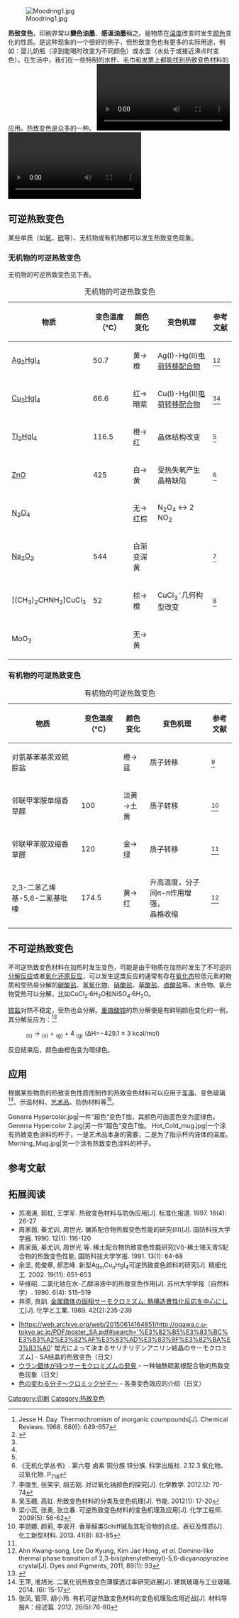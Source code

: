 [[File:Moodring1.jpg|thumb]]

'''热致变色'''，印刷界常以'''變色油墨'''、'''感溫油墨'''稱之。是物质在[[温度|温度]]改变时发生[[颜色|颜色]]变化的性质。{{le|情绪戒指|Mood ring}}是这种现象的一个很好的例子，但热致变色也有更多的实际用途，例如：婴儿奶瓶（凉到能喝时改变为不同颜色）或水壶（水处于或接近沸点时变色）。在生活中，我们在一些特制的水杯、毛巾和发票上都能找到热致变色材料的应用。热致变色是众多{{le|变色效应|Chromism}}的一种。
[[File:Thermochromatic_ink.webm|thumb]]
[[File:20._Феномен_на_дисконтинуиран_термохромизам.webm|thumb]]

==可逆热致变色==
某些单质（如[[氧|氧]]、[[硫|硫]]等）、无机物或有机物都可以发生热致变色现象。
===无机物的可逆热致变色===
无机物的可逆热致变色见下表。
{| class="wikitable"
|+  无机物的可逆热致变色
! 物质 !! 变色温度（℃） !! 颜色变化 !! 变色机理 !! 参考文献
|-
|  [[四碘合汞(II)酸银(I)|Ag<sub>2</sub>HgI<sub>4</sub>]] || 50.7 || 黄→橙 || Ag(I)-Hg(II)[[电荷转移配合物|电荷转移配合物]] || <ref name="Jesse Thermo Inorg">Jesse H. Day. Thermochromism of inorganic coumpounds[J]. Chemical Reviews. 1968. 68(6): 649-657</ref><ref name=amherst>{{cite web|url=http://www3.amherst.edu/~thoughts/contents/amberger-thermochromism.html|title=Thermochromism of Transition Metal Compounds|publisher=Amherst College|date=2008|author=Amberger, Brent|author2=Savji, Nazir|last-author-amp=yes|deadurl=yes|archiveurl=https://web.archive.org/web/20090531010111/http://www3.amherst.edu/~thoughts/contents/amberger-thermochromism.html|archivedate=2009-05-31}}</ref>
|-
|  [[四碘合汞(II)酸铜(I)|Cu<sub>2</sub>HgI<sub>4</sub>]] || 66.6 || 红→暗紫 || Cu(I)-Hg(II)[[电荷转移配合物|电荷转移配合物]] ||<ref name="Jesse Thermo Inorg" /><ref name=amherst />
|-
| [[四碘合汞(II)酸鉈(I)|Tl<sub>2</sub>HgI<sub>4</sub>]] || 116.5 || 橙→红 || 晶体结构改变 || <ref name="Jesse Thermo Inorg" />
|-
| [[氧化锌|ZnO]] || 425 ||  白→黄 || 受热失氧产生晶格缺陷 || <ref>《无机化学丛书》. 第六卷 卤素 铜分族 锌分族. 科学出版社. 2.12.3 氧化物、过氧化物. P<sub>718</sub></ref>
|-
| [[四氧化二氮|N<sub>2</sub>O<sub>4</sub>]] || || 无→红棕 || N<sub>2</sub>O<sub>4</sub> ↔ 2 NO<sub>2</sub> || 
|-
| [[过氧化钠|Na<sub>2</sub>O<sub>2</sub>]] || 544 || 白渐变深黄 || || <ref>李俊生, 张笑宇, 胡志刚. 对过氧化钠颜色的探究[J]. 化学教学. 2012.12: 70-74</ref>
|-
| [(CH<sub>3</sub>)<sub>2</sub>CHNH<sub>2</sub>]CuCl<sub>3</sub> || 52 || 棕→橙 || CuCl<sub>3</sub><sup>-</sup>几何构型改变 || <ref>吴玉硼, 高虹. 热致变色材料的分类及变色机理[J]. 节能. 2012(1): 17-20</ref>
|-
|MoO<sub>3</sub>
|
|无→黄
|
|
|}

===有机物的可逆热致变色===
{| class="wikitable"
|+  有机物的可逆热致变色
! 物质 !! 变色温度（℃） !! 颜色变化 !! 变色机理 !! 参考文献
|-
|  对氨基苯基汞双硫腙盐 ||  || 橙→蓝 || 质子转移 || <ref>梁小蕊, 张勇, 张立春. 可逆热致变色材料的变色机理及应用[J]. 化学工程师. 2009(5): 56-62</ref>
|-
| 邻联甲苯胺单缩香草醛 || 100 || 淡黄→土黄|| 质子转移 || <ref name=xcqschiff>李勋娜, 颜莉, 李淑开. 香草醛类Schiff碱及其配合物的合成、表征及性质[J]. 化工新型材料. 2013. 41(8): 83-85</ref>
|-
| 邻联甲苯胺双缩香草醛 || 120 || 金→绿 || 质子转移 || <ref name=xcqschiff />
|-
| 2,3-二苯乙烯基-5,6-二氰基吡嗪 || 174.5 || 黄→红 || 升高温度，分子间π-π作用增强，<br>晶格收缩 || <ref>Ahn Kwang-song, Lee Do Kyung, Kim Jae Hong, ''et al''. Domino-like thermal phase transition of 2,3-bis(phenylethenyl)-5,6-dicyanopyrazine crystal[J]. Dyes and Pigments, 2011, 89(1): 93</ref>
|}

==不可逆热致变色==
不可逆热致变色材料在加热时发生变色，可能是由于物质在加热时发生了不可逆的[[分解反应|分解反应]]或者[[氧化还原反应|氧化还原反应]]，可以发生这类反应的通常有存在[[氧化态|氧化态]]较低元素的物质和受热易分解的[[碳酸盐|碳酸盐]]、[[氢氧化物|氢氧化物]]、[[硝酸盐|硝酸盐]]、[[草酸盐|草酸盐]]、[[卤酸盐|卤酸盐]]等。水合物、氨合物受热可以分解，比如CoCl<sub>2</sub>·6H<sub>2</sub>O和NiSO<sub>4</sub>·6H<sub>2</sub>O。

[[铵盐|铵盐]]对热不稳定，受热也会分解。[[重铬酸铵|重铬酸铵]]的热分解便是有鲜明颜色变化的一例，其分解反应为：<ref>{{cite journal | author = Neugebauer, C. A. and Margrave, J. L. | title = The Heat Formation of Ammonium Dichromate | journal = [[物理化学期刊A|J. Phys. Chem.]] | year = 1957 | volume = 61 | issue = 10 | pages = 1429–1430 | doi = 10.1021/j150556a040}}</ref>
:{{chem|(NH|4|)|2|Cr|2|O|7}}<sub>(s)</sub> → {{chem|Cr|2|O|3}}<sub>(s)</sub> + {{chem|N|2}}<sub>(g)</sub> + 4 {{chem|H|2|O}}<sub>(g)</sub> (ΔH=−429.1 ± 3 kcal/mol)
反应结束后，颜色由橙色变为暗绿色。

==应用==
根据某些物质的热致变色性质而制作的热致变色材料可以应用于[[军事|军事]]、变色玻璃<ref>王萍, 淮旭光. 二氧化钒热致变色薄膜透过率研究进展[J]. 建筑玻璃与工业玻璃. 2014. (6): 15-17</ref>、示温材料、[[艺术品|艺术品]]、防伪材料等<ref name=yjkn>张凤, 管萍, 胡小玲. 有机可逆热致变色材料的变色机理及应用近战[J]. 材料导报A：综述篇. 2012. 26(5):76-80</ref>。
<gallery>
Generra Hypercolor.jpg|一件“超色”变色T恤，其颜色可由蓝色变为蓝绿色。
Generra Hypercolor 2.jpg|另一件“超色”变色T恤。
Hot_Cold_mug.jpg|一个涂有热致变色涂料的杯子，一是艺术品本身的需要，二是为了指示杯内液体的温度。
Morning_Mug.jpg|另一个涂有热致变色涂料的杯子。
</gallery>

==参考文献==
{{reflist|2}}

==拓展阅读==
* 苏海涛, 郭虹, 王学军. 热致变色材料与防伪应用[J]. 标准化报道. 1997. 18(4): 26-27
* 周家茵, 綦尤训, 周世光. 镧系配合物热致变色性能的研究(III)[J]. 国防科技大学学报. 1990. 12(1): 116-120
* 周家茵, 綦尤训, 周世光 等. 稀土配合物热致变色性能研究(VI)-稀土铬天青S配合物的热致变色性能. 国防科技大学学报. 1991. 13(1): 64-68
* 余坚, 苑俊章, 郝志峰. 新型Ag<sub>''m''</sub>Cu<sub>''n''</sub>HgI<sub>4</sub>可逆热致变色颜料的研究[J]. 精细化工. 2002. 19(11): 651-653
* 毕维昭. 二氯化钴在水-乙醇溶液中的热致变色作用[J]. 苏州大学学报（自然科学）. 1990. 6(4): 515-519
* 井原, 良訓. [https://web.archive.org/web/20150616020429/http://dspace.lib.kanazawa-u.ac.jp/dspace/bitstream/2297/37506/1/LE-PR-IHARA-Y-235-239.pdf 金属錯体の固相サーモクロミズム: 熱構造異性化反応を中心にして][J]. 化学と工業. 1989. 42(2):235-239

* [https://web.archive.org/web/20150614164851/http://ogawa.c.u-tokyo.ac.jp/PDF/poster_SA.pdf#search='%E3%82%B5%E3%83%BC%E3%83%A2%E3%82%AF%E3%83%AD%E3%83%9F%E3%82%BA%E3%83%A0' 蛍光によって決まるサリチリデンアニリン結晶のサーモクロミズム] - SA结晶的热致变色（日文）
* [http://jolisfukyu.tokai-sc.jaea.go.jp/fukyu/mirai/2013/8_4.html ウラン錯体が持つサーモクロミズムの発見] {{Wayback|url=http://jolisfukyu.tokai-sc.jaea.go.jp/fukyu/mirai/2013/8_4.html |date=20160304195644 }} - 一种铀酰硫氰根配合物的热致变色现象（日文）
* [http://www.chem-station.com/yukitopics/photochromic.htm 色の変わる分子〜クロミック分子〜] {{Wayback|url=http://www.chem-station.com/yukitopics/photochromic.htm |date=20160325011810 }} - 各类变色效应的介绍（日文）

{{变色效应}}

[[Category:印刷|Category:印刷]]
[[Category:热致变色|Category:热致变色]]